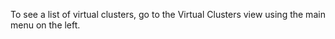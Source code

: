 
To see a list of virtual clusters, go to the <NavStep>Virtual Clusters</NavStep> view using the main menu on the left.
